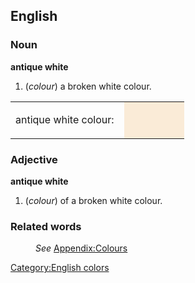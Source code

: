 ==English==
[[Category:English colors]]

===Noun===
'''antique white'''
#(''colour'') a broken white colour.
<table><tr><td>antique white colour: &nbsp;</td>
<td bgcolor="#FAEBD7" width="80">&nbsp; </td></tr></table>

===Adjective===
'''antique white'''
#(''colour'') of a broken white colour.

===Related words===
:''See'' [[Wiktionary_Appendix:Colours|Appendix:Colours]]